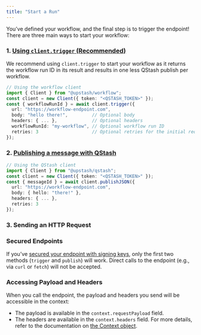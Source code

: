 ```yaml
---
title: "Start a Run"
---
```

You’ve defined your workflow, and the final step is to trigger the endpoint!
There are three main ways to start your workflow:
### 1. [Using `client.trigger` (Recommended)](/workflow/basics/client#trigger-workflow)
We recommend using `client.trigger` to start your workflow as it returns the workflow run ID in its result and results in one less QStash publish per workflow.
```ts
// Using the workflow client
import { Client } from "@upstash/workflow";
const client = new Client({ token: "<QSTASH_TOKEN>" });
const { workflowRunId } = await client.trigger({
  url: "https://workflow-endpoint.com",
  body: "hello there!",         // Optional body
  headers: { ... },             // Optional headers
  workflowRunId: "my-workflow", // Optional workflow run ID
  retries: 3                    // Optional retries for the initial request
});
```
### 2. [Publishing a message with QStash](/qstash/howto/publishing)
```ts
// Using the QStash client
import { Client } from "@upstash/qstash";
const client = new Client({ token: "<QSTASH_TOKEN>" });
const { messageId } = await client.publishJSON({
  url: "https://workflow-endpoint.com",
  body: { hello: "there!" },
  headers: { ... },
  retries: 3
});
```
### 3. Sending an HTTP Request
### Secured Endpoints
If you’ve [secured your endpoint with signing keys](/workflow/howto/security), only the first two methods (`trigger` and `publish`) will work. Direct calls to the endpoint (e.g., via `curl` or `fetch`) will not be accepted.
### Accessing Payload and Headers
When you call the endpoint, the payload and headers you send will be accessible in the context:
- The payload is available in the `context.requestPayload` field.
- The headers are available in the `context.headers` field.
For more details, refer to the documentation on [the Context object](/workflow/basics/context).